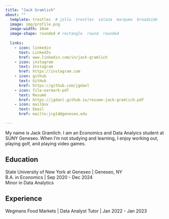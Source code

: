 ```yaml
---
title: "Jack Gramlich" 
about: ""
  template: trestles  # jolla  trestles  solana  marquee  broadside
  image: img/profile.png
  image-width: 16em
  image-shape: rounded # rectangle  round  rounded
  
  links:
    - icon: linkedin
      text: LinkedIn
      href: www.linkedin.com/in/jack-gramlich
    - icon: instagram
      text: Instagram
      href: https://instagram.com
    - icon: github
      text: GitHub
      href: https://github.com/jgdanl
    - icon: file-earmark-pdf
      text: Resumé
      href: https://jgdanl.github.io/resume-jack-gramlich.pdf
    - icon: mailbox
      text: Email
      href: mailto:jcg14@geneseo.edu

---
```



My name is Jack Gramlich. I am an Economics and Data Analyics student at SUNY Geneseo. When I'm not studying and learning, I enjoy working out, playing golf, and playing video games.

## Education

State University of New York at Geneseo | Geneseo, NY <br>
B.A. in Economics | Sep 2020 - Dec 2024 <br>
Minor in Data Analytics

## Experience

Wegmans Food Markets | Data Analyst Tutor | Jan 2022 - Jan 2023


